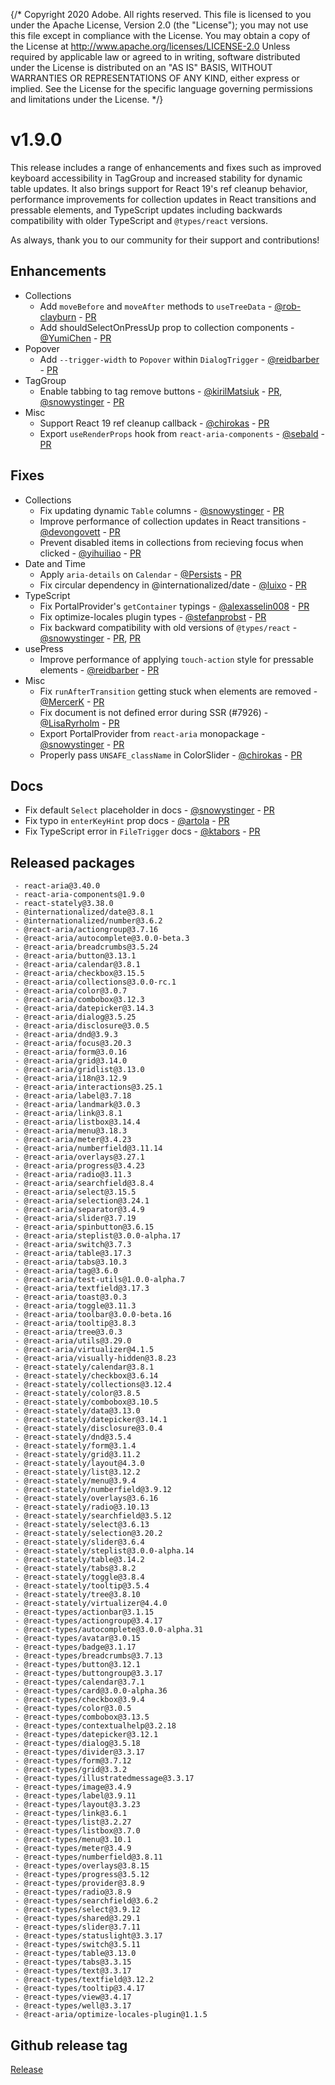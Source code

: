 {/* Copyright 2020 Adobe. All rights reserved.
This file is licensed to you under the Apache License, Version 2.0 (the "License");
you may not use this file except in compliance with the License. You may obtain a copy
of the License at http://www.apache.org/licenses/LICENSE-2.0
Unless required by applicable law or agreed to in writing, software distributed under
the License is distributed on an "AS IS" BASIS, WITHOUT WARRANTIES OR REPRESENTATIONS
OF ANY KIND, either express or implied. See the License for the specific language
governing permissions and limitations under the License. */}




# v1.9.0
<Time date={date} />

This release includes a range of enhancements and fixes such as improved keyboard accessibility in TagGroup and increased stability for dynamic table updates. It also brings support for React 19's ref cleanup behavior, performance improvements for collection updates in React transitions and pressable elements, and TypeScript updates including backwards compatibility with older TypeScript and `@types/react` versions.

As always, thank you to our community for their support and contributions!

## Enhancements

* Collections
  * Add `moveBefore` and `moveAfter` methods to `useTreeData` - [@rob-clayburn](https://github.com/rob-clayburn) - [PR](https://github.com/adobe/react-spectrum/pull/7692)
  * Add shouldSelectOnPressUp prop to collection components - [@YumiChen](https://github.com/YumiChen) - [PR](https://github.com/adobe/react-spectrum/pull/7922)
* Popover
  * Add `--trigger-width` to `Popover` within `DialogTrigger` - [@reidbarber](https://github.com/reidbarber) - [PR](https://github.com/adobe/react-spectrum/pull/7869)
* TagGroup
  * Enable tabbing to tag remove buttons - [@kirilMatsiuk](https://github.com/kirilMatsiuk) - [PR](https://github.com/adobe/react-spectrum/pull/8002), [@snowystinger](https://github.com/snowystinger) - [PR](https://github.com/adobe/react-spectrum/pull/8194)
* Misc
  * Support React 19 ref cleanup callback - [@chirokas](https://github.com/chirokas) - [PR](https://github.com/adobe/react-spectrum/pull/7758)
  * Export `useRenderProps` hook from `react-aria-components` - [@sebald](https://github.com/sebald) - [PR](https://github.com/adobe/react-spectrum/pull/8013)

## Fixes

* Collections
  * Fix updating dynamic `Table` columns - [@snowystinger](https://github.com/snowystinger) - [PR](https://github.com/adobe/react-spectrum/pull/8211)
  * Improve performance of collection updates in React transitions - [@devongovett](https://github.com/devongovett) - [PR](https://github.com/adobe/react-spectrum/pull/8204)
  * Prevent disabled items in collections from recieving focus when clicked - [@yihuiliao](https://github.com/yihuiliao) - [PR](https://github.com/adobe/react-spectrum/pull/8246)
* Date and Time
  * Apply `aria-details` on `Calendar` - [@Persists](https://github.com/Persists) - [PR](https://github.com/adobe/react-spectrum/pull/8042)
  * Fix circular dependency in @internationalized/date - [@luixo](https://github.com/luixo) - [PR](https://github.com/adobe/react-spectrum/pull/8001)
* TypeScript
  * Fix PortalProvider's `getContainer` typings - [@alexasselin008](https://github.com/alexasselin008) - [PR](https://github.com/adobe/react-spectrum/pull/8185)
  * Fix optimize-locales plugin types - [@stefanprobst](https://github.com/stefanprobst) - [PR](https://github.com/adobe/react-spectrum/pull/8087)
  * Fix backward compatibility with old versions of `@types/react` - [@snowystinger](https://github.com/snowystinger) - [PR](https://github.com/adobe/react-spectrum/pull/8099), [PR](https://github.com/adobe/react-spectrum/pull/8256)
* usePress
  * Improve performance of applying `touch-action` style for pressable elements - [@reidbarber](https://github.com/reidbarber) - [PR](https://github.com/adobe/react-spectrum/pull/8200)
* Misc
  * Fix `runAfterTransition` getting stuck when elements are removed - [@MercerK](https://github.com/MercerK) - [PR](https://github.com/adobe/react-spectrum/pull/8004)
  * Fix document is not defined error during SSR (#7926) - [@LisaRyrholm](https://github.com/LisaRyrholm) - [PR](https://github.com/adobe/react-spectrum/pull/7927)
  * Export PortalProvider from `react-aria` monopackage - [@snowystinger](https://github.com/snowystinger) - [PR](https://github.com/adobe/react-spectrum/pull/8135)
  * Properly pass `UNSAFE_className` in ColorSlider - [@chirokas](https://github.com/chirokas) - [PR](https://github.com/adobe/react-spectrum/pull/8190)

## Docs

* Fix default `Select` placeholder in docs - [@snowystinger](https://github.com/snowystinger) - [PR](https://github.com/adobe/react-spectrum/pull/7941)
* Fix typo in `enterKeyHint` prop docs - [@artola](https://github.com/artola) - [PR](https://github.com/adobe/react-spectrum/pull/8121)
* Fix TypeScript error in `FileTrigger` docs - [@ktabors](https://github.com/ktabors) - [PR](https://github.com/adobe/react-spectrum/pull/8172)

## Released packages

```
 - react-aria@3.40.0
 - react-aria-components@1.9.0
 - react-stately@3.38.0
 - @internationalized/date@3.8.1
 - @internationalized/number@3.6.2
 - @react-aria/actiongroup@3.7.16
 - @react-aria/autocomplete@3.0.0-beta.3
 - @react-aria/breadcrumbs@3.5.24
 - @react-aria/button@3.13.1
 - @react-aria/calendar@3.8.1
 - @react-aria/checkbox@3.15.5
 - @react-aria/collections@3.0.0-rc.1
 - @react-aria/color@3.0.7
 - @react-aria/combobox@3.12.3
 - @react-aria/datepicker@3.14.3
 - @react-aria/dialog@3.5.25
 - @react-aria/disclosure@3.0.5
 - @react-aria/dnd@3.9.3
 - @react-aria/focus@3.20.3
 - @react-aria/form@3.0.16
 - @react-aria/grid@3.14.0
 - @react-aria/gridlist@3.13.0
 - @react-aria/i18n@3.12.9
 - @react-aria/interactions@3.25.1
 - @react-aria/label@3.7.18
 - @react-aria/landmark@3.0.3
 - @react-aria/link@3.8.1
 - @react-aria/listbox@3.14.4
 - @react-aria/menu@3.18.3
 - @react-aria/meter@3.4.23
 - @react-aria/numberfield@3.11.14
 - @react-aria/overlays@3.27.1
 - @react-aria/progress@3.4.23
 - @react-aria/radio@3.11.3
 - @react-aria/searchfield@3.8.4
 - @react-aria/select@3.15.5
 - @react-aria/selection@3.24.1
 - @react-aria/separator@3.4.9
 - @react-aria/slider@3.7.19
 - @react-aria/spinbutton@3.6.15
 - @react-aria/steplist@3.0.0-alpha.17
 - @react-aria/switch@3.7.3
 - @react-aria/table@3.17.3
 - @react-aria/tabs@3.10.3
 - @react-aria/tag@3.6.0
 - @react-aria/test-utils@1.0.0-alpha.7
 - @react-aria/textfield@3.17.3
 - @react-aria/toast@3.0.3
 - @react-aria/toggle@3.11.3
 - @react-aria/toolbar@3.0.0-beta.16
 - @react-aria/tooltip@3.8.3
 - @react-aria/tree@3.0.3
 - @react-aria/utils@3.29.0
 - @react-aria/virtualizer@4.1.5
 - @react-aria/visually-hidden@3.8.23
 - @react-stately/calendar@3.8.1
 - @react-stately/checkbox@3.6.14
 - @react-stately/collections@3.12.4
 - @react-stately/color@3.8.5
 - @react-stately/combobox@3.10.5
 - @react-stately/data@3.13.0
 - @react-stately/datepicker@3.14.1
 - @react-stately/disclosure@3.0.4
 - @react-stately/dnd@3.5.4
 - @react-stately/form@3.1.4
 - @react-stately/grid@3.11.2
 - @react-stately/layout@4.3.0
 - @react-stately/list@3.12.2
 - @react-stately/menu@3.9.4
 - @react-stately/numberfield@3.9.12
 - @react-stately/overlays@3.6.16
 - @react-stately/radio@3.10.13
 - @react-stately/searchfield@3.5.12
 - @react-stately/select@3.6.13
 - @react-stately/selection@3.20.2
 - @react-stately/slider@3.6.4
 - @react-stately/steplist@3.0.0-alpha.14
 - @react-stately/table@3.14.2
 - @react-stately/tabs@3.8.2
 - @react-stately/toggle@3.8.4
 - @react-stately/tooltip@3.5.4
 - @react-stately/tree@3.8.10
 - @react-stately/virtualizer@4.4.0
 - @react-types/actionbar@3.1.15
 - @react-types/actiongroup@3.4.17
 - @react-types/autocomplete@3.0.0-alpha.31
 - @react-types/avatar@3.0.15
 - @react-types/badge@3.1.17
 - @react-types/breadcrumbs@3.7.13
 - @react-types/button@3.12.1
 - @react-types/buttongroup@3.3.17
 - @react-types/calendar@3.7.1
 - @react-types/card@3.0.0-alpha.36
 - @react-types/checkbox@3.9.4
 - @react-types/color@3.0.5
 - @react-types/combobox@3.13.5
 - @react-types/contextualhelp@3.2.18
 - @react-types/datepicker@3.12.1
 - @react-types/dialog@3.5.18
 - @react-types/divider@3.3.17
 - @react-types/form@3.7.12
 - @react-types/grid@3.3.2
 - @react-types/illustratedmessage@3.3.17
 - @react-types/image@3.4.9
 - @react-types/label@3.9.11
 - @react-types/layout@3.3.23
 - @react-types/link@3.6.1
 - @react-types/list@3.2.27
 - @react-types/listbox@3.7.0
 - @react-types/menu@3.10.1
 - @react-types/meter@3.4.9
 - @react-types/numberfield@3.8.11
 - @react-types/overlays@3.8.15
 - @react-types/progress@3.5.12
 - @react-types/provider@3.8.9
 - @react-types/radio@3.8.9
 - @react-types/searchfield@3.6.2
 - @react-types/select@3.9.12
 - @react-types/shared@3.29.1
 - @react-types/slider@3.7.11
 - @react-types/statuslight@3.3.17
 - @react-types/switch@3.5.11
 - @react-types/table@3.13.0
 - @react-types/tabs@3.3.15
 - @react-types/text@3.3.17
 - @react-types/textfield@3.12.2
 - @react-types/tooltip@3.4.17
 - @react-types/view@3.4.17
 - @react-types/well@3.3.17
 - @react-aria/optimize-locales-plugin@1.1.5
```

## Github release tag
[Release](https://github.com/adobe/react-spectrum/releases/tag/%40adobe%2Freact-spectrum%403.41.0)

